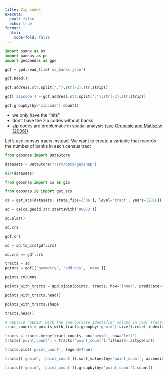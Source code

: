 ```yaml
---
title: Zip codes
execute: 
  eval: false
  echo: true
format:
  html:
    code-fold: false
---
```


```python
import osmnx as ox
import pandas as pd
import geopandas as gpd
```

```python
gdf = gpd.read_file('sd_banks.json')
```

```python
gdf.head()
```

```python
gdf.address.str.split(",").str[-2].str.strip()
```

```python
gdf['zipcode'] = gdf.address.str.split(",").str[-2].str.strip()
```

```python
gdf.groupby(by='zipcode').count()
```

- we only have the "hits"
- don't have the zip codes without banks
- zip codes are problematic in spatial analysis [(see Grubesic and Matisziw (2006))](https://pubmed.ncbi.nlm.nih.gov/17166283/)


Let's use census tracts instead. 
We want to create a variable that records the number of banks in each census tract


```python
from geosnap import DataStore
```


```python
datasets = DataStore("/srv/data/geosnap")
```

```python
dir(datasets)
```

```python
from geosnap import io as gio
```

```python
from geosnap.io import get_acs

ca = get_acs(datasets, state_fips=['06'], level='tract', years=[2016])

```

```python
sd = ca[ca.geoid.str.startswith('06073')]
```

```python
sd.plot()
```

```python
sd.crs
```

```python
gdf.crs
```

```python
sd = sd.to_crs(gdf.crs)
```

```python
sd.crs == gdf.crs
```

```python
tracts = sd
points = gdf[['geometry', 'address', 'name']]
```

```python
points.columns
```

```python
points_with_tracts = gpd.sjoin(points, tracts, how="inner", predicate="within", lsuffix="left", rsuffix="right")
```

```python
points_with_tracts.head()
```

```python
points_with_tracts.shape
```

```python
tracts.head()
```

```python
# Replace 'GEOID' with the appropriate identifier column in your tracts GeoDataFrame
tract_counts = points_with_tracts.groupby('geoid').size().reset_index(name='point_count')
```

```python
tracts = tracts.merge(tract_counts, on='geoid', how='left')
tracts['point_count'] = tracts['point_count'].fillna(0).astype(int)
```

```python
tracts.plot('point_count', legend=True)
```

```python
tracts[['geoid', 'point_count']].sort_values(by='point_count', ascending=False).head(10)
```

```python
tracts[['geoid', 'point_count']].groupby(by='point_count').count()
```


